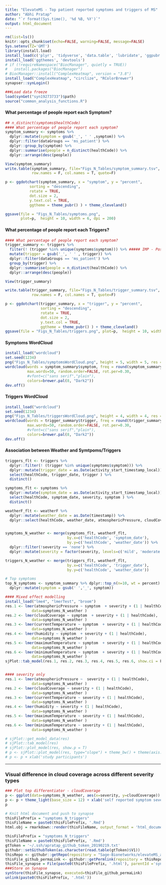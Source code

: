 ```yaml
---
title: "ElevateMS - Top patient reported symptoms and triggers of MS"
author: "Abhi Pratap"
date: "`r format(Sys.time(), '%d %B, %Y')`"
output: html_document
---
```




```r
rm(list=ls())
knitr::opts_chunk$set(echo=FALSE, warning=FALSE, message=FALSE)
Sys.setenv(TZ='GMT')
library(install.load)
install_load(c('plyr', 'tidyverse', 'data.table', 'lubridate', 'ggpubr', 'synapser'))
install_load('ggthemes', 'devtools')
# if (!requireNamespace("BiocManager", quietly = TRUE))
#   install.packages("BiocManager")
# BiocManager::install("ComplexHeatmap", version = "3.8")
install_load("ComplexHeatmap", "circlize", "RColorBrewer")
synapser::synLogin()

###Load data freeze
load(synGet("syn19273733")$path)
source("common_analysis_functions.R")
```



#### What percentage of people report each Symptom?

```r
## n_distinct(symptoms$healthCode)
#### What percentage of people report each symptom?
symptom_summary <- symptoms %>% 
  dplyr::mutate(symptom = gsub('_', ' ' ,symptom)) %>%
  dplyr::filter(dataGroups == 'ms_patient') %>%
  dplyr::group_by(symptom) %>% 
  dplyr::summarise(people = n_distinct(healthCode)) %>%
  dplyr::arrange(desc(people))

View(symptom_summary)
write.table(symptom_summary, file="Figs_N_Tables/symptom_summary.tsv", sep="\t", 
            row.names = F, col.names = T, quote=F)

p <- ggdotchart(symptom_summary, x = "symptom", y = "percent",
           sorting = "descending",                       
           rotate = TRUE,                                
           dot.size = 2,                                 
           y.text.col = TRUE,                           
           ggtheme = theme_pubr() ) + theme_cleveland() 

ggsave(file = "Figs_N_Tables/symptoms.png",
       plot=p,  height = 10, width = 6, dpi = 200)

```

#### What percentage of people report each Triggers?


```r
#### What percentage of people report each symptom?
trigger_summary <- triggers %>%
  filter(! (trigger %in% unique(symptoms$symptom))) %>% ##### IMP - Possible bug -- removing the triggers that are reported as symptoms
  mutate(trigger = gsub('_', ' ' , trigger)) %>%
  dplyr::filter(dataGroups == 'ms_patient') %>%
  group_by(trigger) %>% 
  dplyr::summarise(people = n_distinct(healthCode)) %>%
  dplyr::arrange(desc(people))

View(trigger_summary)

write.table(trigger_summary, file="Figs_N_Tables/trigger_summary.tsv", sep="\t", 
            row.names = F, col.names = T, quote=F)

p <- ggdotchart(trigger_summary, x = "trigger", y = "percent",
                sorting = "descending",                       
                rotate = TRUE,                                
                dot.size = 2,                                 
                y.text.col = TRUE,                           
                ggtheme = theme_pubr() ) + theme_cleveland() 
ggsave(file = "Figs_N_Tables/triggers.png", plot=p,  height = 10, width = 6, dpi = 300)
```


#### Symptoms WordCloud

```r
install_load("wordcloud")
set.seed(1234)
png("Figs_N_Tables/symptomsWordCloud.png", height = 5, width = 5, res = 150, units="in" )
wordcloud(words = symptom_summary$symptom, freq = round(symptom_summary$percent), min.freq = 2,
          max.words=50, random.order=FALSE, rot.per=0.30,
          #vfont=c("sans serif","plain"),
          colors=brewer.pal(8, "Dark2"))
dev.off()
```



#### Triggers WordCloud


```r
install_load("wordcloud")
set.seed(1234)
png("Figs_N_Tables/triggersWordCloud.png", height = 4, width = 4, res = 150, units="in" )
wordcloud(words = trigger_summary$trigger, freq = round(trigger_summary$percent), min.freq = 2,
          max.words=50, random.order=FALSE, rot.per=0.30,
          #vfont=c("sans serif","plain"),
          colors=brewer.pal(8, "Dark2"))
dev.off()
```


#### Association between Weather and Symtpoms/Triggers

```r
triggers_flt <- triggers %>%
  dplyr::filter(! (trigger %in% unique(symptoms$symptom))) %>%
  dplyr::mutate(trigger_date = as.Date(activity_start_timestamp_local)) %>%
  select(healthCode, trigger_date, trigger ) %>%
  distinct()

symptoms_flt <- symptoms %>%
  dplyr::mutate(symptom_date = as.Date(activity_start_timestamp_local)) %>%
  select(healthCode, symptom_date, severity, symptom ) %>%
  distinct()

weatherF_flt <- weatherF %>%
  dplyr::mutate(weather_date = as.Date(timestamp)) %>%
  dplyr::select(healthCode, weather_date, atmosphericPressure, cloudCoverage, currentTemperature, humidity, maximumTemperature, minimumTemperature)


symptoms_N_weather <- merge(symptoms_flt, weatherF_flt, 
                            by.x=c('healthCode', 'symptom_date'), 
                            by.y=c('healthCode', 'weather_date')) %>%
  dplyr::filter(!severity == 'none') %>%
  dplyr::mutate(severity = factor(severity, levels=c('mild', 'moderate', 'severe')))

triggers_N_weather <- merge(triggers_flt, weatherF_flt, 
                            by.x=c('healthCode', 'trigger_date'), 
                            by.y=c('healthCode', 'weather_date'))

# Top symptoms 
top_N_symptoms <- symptom_summary %>% dplyr::top_n(n=10, wt = percent) %>%
  dplyr::mutate(symptom = gsub(' ','_', symptom))

#### Mixed effect modelling
install_load("lme4", "lmerTest", "broom")
res.1 <- lmer(atmosphericPressure ~ symptom  + severity + (1 | healthCode), 
            data=symptoms_N_weather )
res.2 <- lmer(cloudCoverage ~ symptom  + severity + (1 | healthCode), 
            data=symptoms_N_weather )
res.3 <- lmer(currentTemperature ~ symptom  + severity + (1 | healthCode), 
            data=symptoms_N_weather )
res.4 <- lmer(humidity ~ symptom  + severity + (1 | healthCode), 
            data=symptoms_N_weather )
res.5 <- lmer(maximumTemperature ~ symptom  + severity + (1 | healthCode), 
            data=symptoms_N_weather )
res.6 <- lmer(minimumTemperature ~ symptom  + severity + (1 | healthCode), 
            data=symptoms_N_weather )
sjPlot::tab_model(res.1, res.2, res.3, res.4, res.5, res.6, show.ci = F)


#### severity only 
res.1 <- lmer(atmosphericPressure ~  severity + (1 | healthCode), 
            data=symptoms_N_weather )
res.2 <- lmer(cloudCoverage ~ severity + (1 | healthCode), 
            data=symptoms_N_weather )
res.3 <- lmer(currentTemperature ~ severity + (1 | healthCode), 
            data=symptoms_N_weather )
res.4 <- lmer(humidity ~ severity + (1 | healthCode), 
            data=symptoms_N_weather )
res.5 <- lmer(maximumTemperature ~ severity + (1 | healthCode), 
            data=symptoms_N_weather )
res.6 <- lmer(minimumTemperature ~ severity + (1 | healthCode), 
            data=symptoms_N_weather )

# sjPlot::get_model_data(res)
# sjPlot::tab_model(res)
# sjPlot::plot_model(res, show.p = T)
# p <- sjPlot::plot_model(res, type="slope") + theme_bw() + theme(axis.text.y=element_blank())
# p <- p + xlab('study participants')
```

---

### Visual difference in cloud coverage across different severity types

```r
### Plot top differentiator - cloudCoverage
p <- ggplot(data=symptoms_N_weather, aes(x=severity, y=cloudCoverage)) + geom_boxplot(width=0.6)
p <- p + theme_light(base_size = 12) + xlab('self reported symptom severity')
p
```



```r
# Knit html document and push to synapse
thisFilePrefix = "symptoms_N_triggers"
thisFileName = paste0(thisFilePrefix, '.Rmd')
html.obj = rmarkdown::render(thisFileName, output_format = 'html_document')

thisFilePrefix = "symptoms_N_triggers"
thisFileName = paste0(thisFilePrefix, '.Rmd')
gtToken = '~/.ssh/apratap_github_token_20190219.txt'
githubr::setGithubToken(as.character(read.table(gtToken)$V1))
thisRepo <- githubr::getRepo(repository = "Sage-Bionetworks/elevateMS_analysis", ref="branch", refName='master')
thisFile_github_permaLink <- githubr::getPermlink(repository = thisRepo, repositoryPath=paste0('analysis/Analytical_Paper_2/',thisFileName))
thisFile_synapse = File(paste0(thisFilePrefix, '.html'), parentId ='syn11315047')
###Store on Synapse
synStore(thisFile_synapse, executed=thisFile_github_permaLink)
unlink(paste0(thisFilePrefix, '.html'))
```

